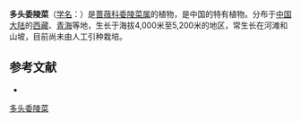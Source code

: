 {{Speciesbox
| name = 多头委陵菜
| status = 
| status_system = 
| image =
| genus = Potentilla
| species = multiceps
| authority = Yu et Li
}}

'''多头委陵菜'''（[[学名|学名]]：{{lang|la|''Potentilla multiceps''}}）是[[蔷薇科|蔷薇科]][[委陵菜属|委陵菜属]]的植物，是中国的特有植物。分布于[[中国大陆|中国大陆]]的[[西藏|西藏]]、[[青海|青海]]等地，生长于海拔4,000米至5,200米的地区，常生长在河滩和山坡，目前尚未由人工引种栽培。

== 参考文献 ==
<div class="references-small">
* {{cite web| url =http://www.bioinfo.cn/db05/KmzwSpecies.php?action=view&id=18680| title =多头委陵菜| work =《中国高等植物数据库全库》| publisher =中国科学院微生物研究所| author =昆明植物研究所| accessdate =2009-02-25| deadurl =yes| archiveurl =https://web.archive.org/web/20160305034033/http://www.bioinfo.cn/db05/KmzwSpecies.php?action=view&id=18680| archivedate =2016-03-05}}
</div>
{{Taxonbar|from=Q10932544}}

[[Category:委陵菜属|多头委陵菜]]


{{植物小作品}}